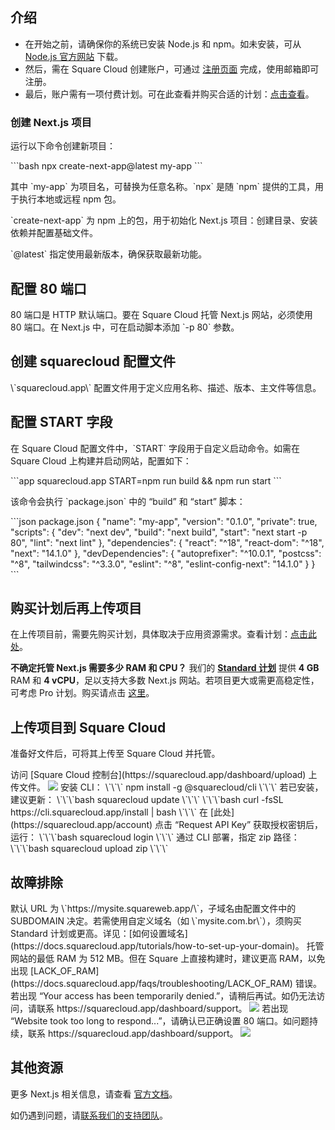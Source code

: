 ## 介绍

- 在开始之前，请确保你的系统已安装 Node.js 和 npm。如未安装，可从 [Node.js 官方网站](https://nodejs.org/) 下载。
- 然后，需在 Square Cloud 创建账户，可通过 [注册页面](https://squarecloud.app/signup) 完成，使用邮箱即可注册。
- 最后，账户需有一项付费计划。可在此查看并购买合适的计划：[点击查看](https://squarecloud.app/plans)。

### 创建 Next.js 项目

运行以下命令创建新项目：

\`\`\`bash
npx create-next-app@latest my-app
\`\`\`

其中 \`my-app\` 为项目名，可替换为任意名称。\`npx\` 是随 \`npm\` 提供的工具，用于执行本地或远程 npm 包。

\`create-next-app\` 为 npm 上的包，用于初始化 Next.js 项目：创建目录、安装依赖并配置基础文件。

\`@latest\` 指定使用最新版本，确保获取最新功能。

## 配置 80 端口

80 端口是 HTTP 默认端口。要在 Square Cloud 托管 Next.js 网站，必须使用 80 端口。在 Next.js 中，可在启动脚本添加 \`-p 80\` 参数。

## 创建 squarecloud 配置文件

<Card title="了解：如何创建 Square Cloud 配置文件。" icon="link" href="https://docs.squarecloud.app/getting-started/config-file">
\`squarecloud.app\` 配置文件用于定义应用名称、描述、版本、主文件等信息。
</Card>

## 配置 START 字段

在 Square Cloud 配置文件中，\`START\` 字段用于自定义启动命令。如需在 Square Cloud 上构建并启动网站，配置如下：

\`\`\`app squarecloud.app
START=npm run build && npm run start
\`\`\`

该命令会执行 \`package.json\` 中的 “build” 和 “start” 脚本：

\`\`\`json package.json
{
  "name": "my-app",
  "version": "0.1.0",
  "private": true,
  "scripts": {
    "dev": "next dev",
    "build": "next build",
    "start": "next start -p 80",
    "lint": "next lint"
  },
  "dependencies": {
    "react": "^18",
    "react-dom": "^18",
    "next": "14.1.0"
  },
  "devDependencies": {
    "autoprefixer": "^10.0.1",
    "postcss": "^8",
    "tailwindcss": "^3.3.0",
    "eslint": "^8",
    "eslint-config-next": "14.1.0"
  }
}
\`\`\`

## 购买计划后再上传项目

在上传项目前，需要先购买计划，具体取决于应用资源需求。查看计划：[点击此处](https://squarecloud.app/plans)。

<Note>**不确定托管 Next.js 需要多少 RAM 和 CPU？** 我们的 **[Standard 计划](https://squarecloud.app/pay/standard)** 提供 **4 GB** RAM 和 **4 vCPU**，足以支持大多数 Next.js 网站。若项目更大或需更高稳定性，可考虑 Pro 计划。购买请点击 [这里](https://squarecloud.app/pay/pro)。</Note>

## 上传项目到 Square Cloud

准备好文件后，可将其上传至 Square Cloud 并托管。

<Tabs>
  <Tab title="Dashboard Upload">
    访问 [Square Cloud 控制台](https://squarecloud.app/dashboard/upload) 上传文件。
    <Frame>
      <img src="/images/uploading.gif" style={{ borderRadius: "0.2rem" }} />
    </Frame>
  </Tab>
  <Tab title="CLI Upload">
    <Steps>
      <Step title="第一步">
        安装 CLI：
        \`\`\`
        npm install -g @squarecloud/cli
        \`\`\`
        若已安装，建议更新：
        <Tabs>
          <Tab title="Windows">
            \`\`\`bash
            squarecloud update
            \`\`\`
          </Tab>
          <Tab title="Linux、macOS 与 WSL">
            \`\`\`bash
            curl -fsSL https://cli.squarecloud.app/install | bash
            \`\`\`
          </Tab>
        </Tabs>
      </Step>
      <Step title="第二步">
        在 [此处](https://squarecloud.app/account) 点击 “Request API Key” 获取授权密钥后，运行：
        \`\`\`bash
        squarecloud login
        \`\`\`
      </Step>
      <Step title="第三步">
        通过 CLI 部署，指定 zip 路径：
        \`\`\`bash
        squarecloud upload zip
        \`\`\`
      </Step>
    </Steps>
  </Tab>
</Tabs>

## 故障排除

<AccordionGroup>
  <Accordion title="自定义域名" icon="globe" iconType="solid">
    默认 URL 为 \`https://mysite.squareweb.app/\`，子域名由配置文件中的 SUBDOMAIN 决定。若需使用自定义域名（如 \`mysite.com.br\`），须购买 Standard 计划或更高。详见：[如何设置域名](https://docs.squarecloud.app/tutorials/how-to-set-up-your-domain)。
  </Accordion>

  <Accordion title="最低 RAM 要求" icon="memory" iconType="solid">
    托管网站的最低 RAM 为 512 MB。但在 Square 上直接构建时，建议更高 RAM，以免出现 [LACK_OF_RAM](https://docs.squarecloud.app/faqs/troubleshooting/LACK_OF_RAM) 错误。
  </Accordion>

  <Accordion title="访问被暂时拒绝" icon="ban" iconType="solid">
    若出现 “Your access has been temporarily denied.”，请稍后再试。如仍无法访问，请联系 https://squarecloud.app/dashboard/support。
    <Frame>
      <img src="/images/articles/troubleshooting/temporarily-denied-access.png" style={{ borderRadius: "0.2rem" }} />
    </Frame>
  </Accordion>

  <Accordion title="网站响应过慢…" icon="clock" iconType="solid">
    若出现 “Website took too long to respond...”，请确认已正确设置 80 端口。如问题持续，联系 https://squarecloud.app/dashboard/support。
    <Frame>
      <img src="/images/articles/troubleshooting/website-took-too-long-to-respond.png" style={{ borderRadius: "0.2rem" }} />
    </Frame>
  </Accordion>
</AccordionGroup>

## 其他资源

更多 Next.js 相关信息，请查看 [官方文档](https://nextjs.org/docs)。

如仍遇到问题，请[联系我们的支持团队](/company/support)。
